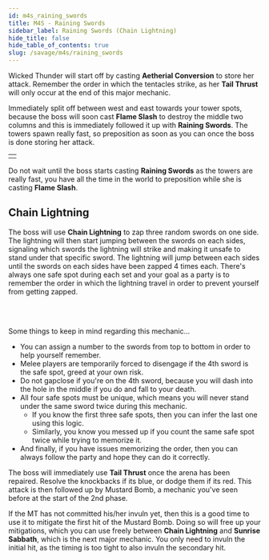 ```yaml
---
id: m4s_raining_swords
title: M4S - Raining Swords
sidebar_label: Raining Swords (Chain Lightning)
hide_title: false
hide_table_of_contents: true
slug: /savage/m4s/raining_swords
---
```


Wicked Thunder will start off by casting <strong>Aetherial Conversion</strong> to store her attack. Remember the order in which the tentacles strike, as her <strong>Tail Thrust</strong> will only occur at the end of this major mechanic.

Immediately split off between west and east towards your tower spots, because the boss will soon cast <strong>Flame Slash</strong> to destroy the middle two columns and this is immediately followed it up with <strong>Raining Swords</strong>. The towers spawn really fast, so preposition as soon as you can once the boss is done storing her attack.

<table width='50%'>
    <tr>
        <td><KittenAsset path='m4s/raining_swords_towers.png' /></td>
    </tr>
</table>

Do not wait until the boss starts casting <strong>Raining Swords</strong> as the towers are really fast, you have all the time in the world to preposition while she is casting <strong>Flame Slash</strong>.

<KittenAsset path='m4s/raining_swords_towers.gif' />


## Chain Lightning

The boss will use <strong>Chain Lightning</strong> to zap three random swords on one side. The lightning will then start jumping between the swords on each sides, signaling which swords the lightning will strike and making it unsafe to stand under that specific sword. The lightning will jump between each sides until the swords on each sides have been zapped 4 times each. There's always one safe spot during each set and your goal as a party is to remember the order in which the lightning travel in order to prevent yourself from getting zapped.

<KittenAsset path='m4s/raining_swords_chain_lightning_part1.gif' />
<br /><br />

Some things to keep in mind regarding this mechanic...
- You can assign a number to the swords from top to bottom in order to help yourself remember.
- Melee players are temporarily forced to disengage if the 4th sword is the safe spot, greed at your own risk.
- Do not gapclose if you're on the 4th sword, because you will dash into the hole in the middle if you do and fall to your death.
- All four safe spots must be unique, which means you will never stand under the same sword twice during this mechanic.
  - If you know the first three safe spots, then you can infer the last one using this logic.
  - Similarly, you know you messed up if you count the same safe spot twice while trying to memorize it.
- And finally, if you have issues memorizing the order, then you can always follow the party and hope they can do it correctly.

<KittenAsset path='m4s/raining_swords_chain_lightning_part2.gif' />

The boss will immediately use <strong>Tail Thrust</strong> once the arena has been repaired. Resolve the knockbacks if its blue, or dodge them if its red. This attack is then followed up by <Tankbuster>Mustard Bomb</Tankbuster>, a mechanic you've seen before at the start of the 2nd phase.

If the MT has not committed his/her invuln yet, then this is a good time to use it to mitigate the first hit of the <Tankbuster>Mustard Bomb</Tankbuster>. Doing so will free up your mitigations, which you can use freely between <strong>Chain Lightning</strong> and <strong>Sunrise Sabbath</strong>, which is the next major mechanic. You only need to invuln the initial hit, as the timing is too tight to also invuln the secondary hit. 
